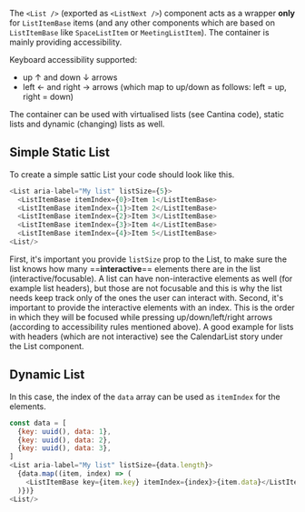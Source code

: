 The `<List />` (exported as `<ListNext />`) component acts as a wrapper **only** for `ListItemBase`
items (and any other components which are based on `ListItemBase` like `SpaceListItem` or
`MeetingListItem`). The container is mainly providing accessibility.

Keyboard accessibility supported:

- up ↑ and down ↓ arrows
- left ← and right → arrows (which map to up/down as follows: left = up, right = down)

The container can be used with virtualised lists (see Cantina code), static lists and dynamic
(changing) lists as well.

## Simple Static List

To create a simple sattic List your code should look like this.

```javascript
<List aria-label="My list" listSize={5}>
  <ListItemBase itemIndex={0}>Item 1</ListItemBase>
  <ListItemBase itemIndex={1}>Item 2</ListItemBase>
  <ListItemBase itemIndex={2}>Item 3</ListItemBase>
  <ListItemBase itemIndex={3}>Item 4</ListItemBase>
  <ListItemBase itemIndex={4}>Item 5</ListItemBase>
<List/>
```

First, it's important you provide `listSize` prop to the List, to make sure the list knows how many
==**interactive**== elements there are in the list (interactive/focusable). A list can have
non-interactive elements as well (for example list headers), but those are not focusable and this is
why the list needs keep track only of the ones the user can interact with. Second, it's important to
provide the interactive elements with an index. This is the order in which they will be focused
while pressing up/down/left/right arrows (according to accessibility rules mentioned above). A good
example for lists with headers (which are not interactive) see the CalendarList story under the List
component.

## Dynamic List

In this case, the index of the `data` array can be used as `itemIndex` for the elements.

```javascript
const data = [
  {key: uuid(), data: 1},
  {key: uuid(), data: 2},
  {key: uuid(), data: 3},
]
<List aria-label="My list" listSize={data.length}>
  {data.map((item, index) => (
    <ListItemBase key={item.key} itemIndex={index}>{item.data}</ListItemBase>
  )})}
<List/>
```
